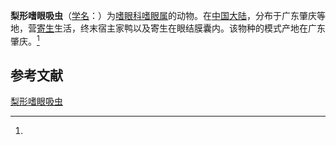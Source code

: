 {{Speciesbox
| name = 梨形嗜眼吸虫
| status = 
| status_system = 
| image = 
| genus = Philophthalmus
| species = pyriformis
| authority = (Hsu, 1982)<ref name='id10197'>{{cite web| url =http://www.bioinfo.cn/db05/BjdwSpecies.php?action=view&id=10197| title =梨形嗜眼吸虫| work =《中国动物物种编目数据库》| publisher =中国科学院微生物研究所| author =中国科学院动物研究所| accessdate =2009-04-16| deadurl =yes| archiveurl =https://web.archive.org/web/20160305092241/http://www.bioinfo.cn/db05/BjdwSpecies.php?action=view&id=10197| archivedate =2016-03-05}}</ref>
}}

'''梨形嗜眼吸虫'''（[[学名|学名]]：{{lang|la|''Philophthalmus pyriformis''}}）为[[嗜眼科|嗜眼科]][[嗜眼属|嗜眼属]]的动物。在[[中国大陆|中国大陆]]，分布于广东肇庆等地，营[[寄生|寄生]]生活，终末宿主家鸭以及寄生在眼结膜囊内。该物种的模式产地在广东肇庆。<ref name='id10197'/>

== 参考文献 ==
{{reflist}}

{{Wikispecies|Philophthalmus pyriformis}}

[[Category:嗜眼属|梨形嗜眼吸虫]]


{{吸虫小作品}}
